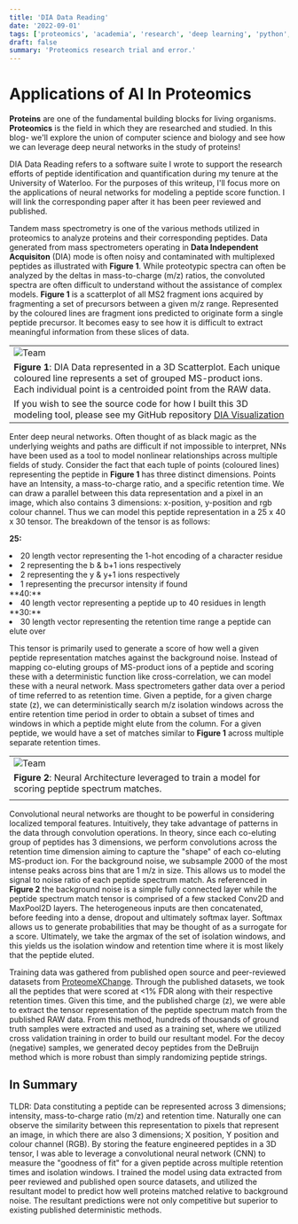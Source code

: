 ```yaml
---
title: 'DIA Data Reading'
date: '2022-09-01'
tags: ['proteomics', 'academia', 'research', 'deep learning', 'python', 'tensorflow']
draft: false
summary: 'Proteomics research trial and error.'
---
```


# Applications of AI In Proteomics

**Proteins** are one of the fundamental building blocks for living organisms. **Proteomics** is the field in which they are researched and studied. In this blog- we'll explore the union of computer science and biology and see how we can leverage deep neural networks in the study of proteins!

DIA Data Reading refers to a software suite I wrote to support the research efforts of peptide identification and quantification during my tenure at the University of Waterloo. For the purposes of this writeup, I'll focus more on the applications of neural networks for modeling a peptide score function. I will link the corresponding paper after it has been peer reviewed and published.

Tandem mass spectrometry is one of the various methods utilized in proteomics to analyze proteins and their corresponding peptides. Data generated from mass spectrometers operating in **Data Independent Acquisiton** (DIA) mode is often noisy and contaminated with multiplexed peptides as illustrated with **Figure 1**. While proteotypic spectra can often be analyzed by the deltas in mass-to-charge (m/z) ratios, the convoluted spectra are often difficult to understand without the assistance of complex models. **Figure 1** is a scatterplot of all MS2 fragment ions acquired by fragmenting a set of precursors between a given m/z range. Represented by the coloured lines are fragment ions predicted to originate form a single peptide precursor. It becomes easy to see how it is difficult to extract meaningful information from these slices of data.

|                                                                                                                                                                                               |
| --------------------------------------------------------------------------------------------------------------------------------------------------------------------------------------------- |
| <Image alt="Team" src="/static/images/dia-data-reading-blog/dia_data.png" width={800} height={650} />                                                                                         |
| **Figure 1**: DIA Data represented in a 3D Scatterplot. Each unique coloured line represents a set of grouped MS-product ions. Each individual point is a centroided point from the RAW data. |
| If you wish to see the source code for how I built this 3D modeling tool, please see my GitHub repository [DIA Visualization](https://github.com/JRWu/dia_visualization/)                     |

Enter deep neural networks. Often thought of as black magic as the underlying weights and paths are difficult if not impossible to interpret, NNs have been used as a tool to model nonlinear relationships across multiple fields of study. Consider the fact that each tuple of points (coloured lines) representing the peptide in **Figure 1** has three distinct dimensions. Points have an Intensity, a mass-to-charge ratio, and a specific retention time. We can draw a parallel between this data representation and a pixel in an image, which also contains 3 dimensions: x-position, y-position and rgb colour channel. Thus we can model this peptide representation in a 25 x 40 x 30 tensor. The breakdown of the tensor is as follows:

**25:**

<li>20 length vector representing the 1-hot encoding of a character residue </li>
<li>2 representing the b & b+1 ions respectively </li>
<li>2 representing the y & y+1 ions respectively </li>
<li>1 representing the precursor intensity if found </li>
**40:**
<li>40 length vector representing a peptide up to 40 residues in length </li>
**30:**
<li>30 length vector representing the retention time range a peptide can elute over </li>

This tensor is primarily used to generate a score of how well a given peptide representation matches against the background noise. Instead of mapping co-eluting groups of MS-product ions of a peptide and scoring these with a deterministic function like cross-correlation, we can model these with a neural network. Mass spectrometers gather data over a period of time referred to as retention time. Given a peptide, for a given charge state (z), we can deterministically search m/z isolation windows across the entire retention time period in order to obtain a subset of times and windows in which a peptide might elute from the column. For a given peptide, we would have a set of matches similar to **Figure 1** across multiple separate retention times.

|                                                                                                                           |
| ------------------------------------------------------------------------------------------------------------------------- |
| <Image alt="Team" src="/static/images/dia-data-reading-blog/architecture_with_background.png" width={954} height={532} /> |
| **Figure 2**: Neural Architecture leveraged to train a model for scoring peptide spectrum matches.                        |
|                                                                                                                           |

Convolutional neural networks are thought to be powerful in considering localized temporal features. Intuitively, they take advantage of patterns in the data through convolution operations. In theory, since each co-eluting group of peptides has 3 dimensions, we perform convolutions across the retention time dimension aiming to capture the "shape" of each co-eluting MS-product ion. For the background noise, we subsample 2000 of the most intense peaks across bins that are 1 m/z in size. This allows us to model the signal to noise ratio of each peptide spectrum match. As referenced in **Figure 2** the background noise is a simple fully connected layer while the peptide spectrum match tensor is comprised of a few stacked Conv2D and MaxPool2D layers. The heterogeneous inputs are then concatenated, before feeding into a dense, dropout and ultimately softmax layer. Softmax allows us to generate probabilities that may be thought of as a surrogate for a score. Ultimately, we take the argmax of the set of isolation windows, and this yields us the isolation window and retention time where it is most likely that the peptide eluted.

Training data was gathered from published open source and peer-reviewed datasets from [ProteomeXChange](http://www.proteomexchange.org/). Through the published datasets, we took all the peptides that were scored at \<1\% FDR along with their respective retention times. Given this time, and the published charge (z), we were able to extract the tensor representation of the peptide spectrum match from the published RAW data. From this method, hundreds of thousands of ground truth samples were extracted and used as a training set, where we utilized cross validation training in order to build our resultant model. For the decoy (negative) samples, we generated decoy peptides from the DeBruijn method which is more robust than simply randomizing peptide strings.

<h2>In Summary</h2>
TLDR: Data constituting a peptide can be represented across 3 dimensions; intensity, mass-to-charge ratio
(m/z) and retention time. Naturally one can observe the similarity between this representation to pixels
that represent an image, in which there are also 3 dimensions; X position, Y position and colour channel
(RGB). By storing the feature engineered peptides in a 3D tensor, I was able to leverage a convolutional
neural network (CNN) to measure the "goodness of fit" for a given peptide across multiple retention times
and isolation windows. I trained the model using data extracted from peer reviewed and published open
source datasets, and utilized the resultant model to predict how well proteins matched relative to background
noise. The resultant predictions were not only competitive but superior to existing published deterministic
methods.
